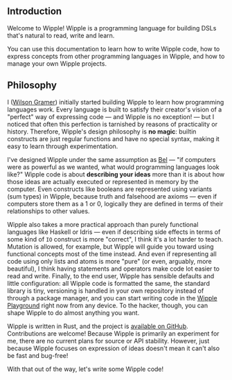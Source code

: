 ## Introduction

Welcome to Wipple! Wipple is a programming language for building DSLs that's natural to read, write and learn.

You can use this documentation to learn how to write Wipple code, how to express concepts from other programming languages in Wipple, and how to manage your own Wipple projects.

## Philosophy

I ([Wilson Gramer](https://gramer.dev)) initially started building Wipple to learn how programming languages work. Every language is built to satisfy their creator's vision of a "perfect" way of expressing code — and Wipple is no exception! — but I noticed that often this perfection is tarnished by reasons of practicality or history. Therefore, Wipple's design philosophy is **no magic**: builtin constructs are just regular functions and have no special syntax, making it easy to learn through experimentation.

I've designed Wipple under the same assumption as [Bel](http://www.paulgraham.com/bel.html) — "if computers were as powerful as we wanted, what would programming languages look like?" Wipple code is about **describing your ideas** more than it is about how those ideas are actually executed or represented in memory by the computer. Even constructs like booleans are represented using variants (sum types) in Wipple, because truth and falsehood are axioms — even if computers store them as a 1 or 0, logically they are defined in terms of their relationships to other values.

Wipple also takes a more practical approach than purely functional languages like Haskell or Idris — even if describing side effects in terms of some kind of `IO` construct is more "correct", I think it's a lot harder to teach. Mutation is allowed, for example, but Wipple will guide you toward using functional concepts most of the time instead. And even if representing all code using only lists and atoms is more "pure" (or even, arguably, more beautiful), I think having statements and operators make code lot easier to read and write. Finally, to the end user, Wipple has sensible defaults and little configuration: all Wipple code is formatted the same, the standard library is tiny, versioning is handled in your own repository instead of through a package manager, and you can start writing code in the [Wipple Playground](https://playground.wipple.gramer.dev) right now from any device. To the hacker, though, you can shape Wipple to do almost anything you want.

Wipple is written in Rust, and the project is [available on GitHub](https://github.com/wipplelang/wipple). Contributions are welcome! Because Wipple is primarily an experiment for me, there are no current plans for source or API stability. However, just because Wipple focuses on expression of ideas doesn't mean it can't also be fast and bug-free!

With that out of the way, let's write some Wipple code!
